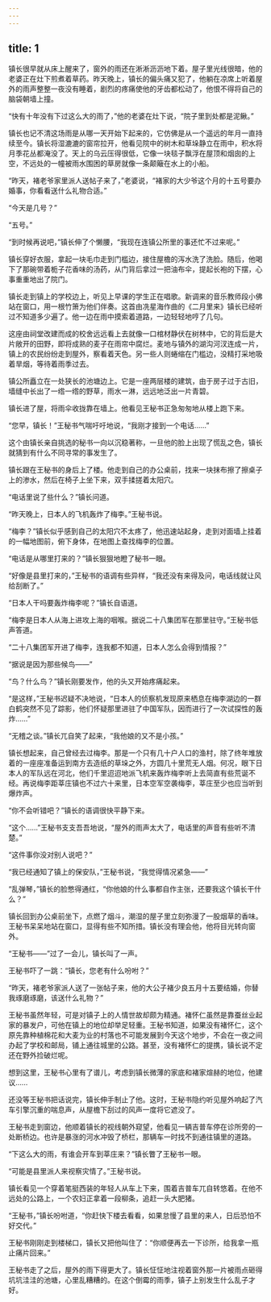 ```yaml
---
---
---
```

title: 1
---




镇长很早就从床上醒来了，窗外的雨还在淅淅沥沥地下着。屋子里光线很暗，他的老婆正在灶下煎煮着草药。昨天晚上，镇长的偏头痛又犯了，他躺在凉席上听着屋外的雨声整整一夜没有睡着，剧烈的疼痛使他的牙齿都松动了，他恨不得将自己的脑袋朝墙上撞。

“快有十年没有下过这么大的雨了，”他的老婆在灶下说，“院子里到处都是泥鳅。”

镇长也记不清这场雨是从哪一天开始下起来的，它仿佛是从一个遥远的年月一直持续至今。镇长将湿漉漉的窗帘拉开，他看见院中的树木和草垛静立在雨中，积水将月季花丛都淹没了。天上的乌云压得很低，它像一块毯子飘浮在屋顶和烟囱的上空，不远处的一幢被雨水围困的草房就像一条颠簸在水上的小船。

“昨天，褚老爷家里派人送帖子来了，”老婆说，“褚家的大少爷这个月的十五号要办婚事，你看看送什么礼物合适。”

“今天是几号？”

“五号。”

“到时候再说吧，”镇长伸了个懒腰，“我现在连镇公所里的事还忙不过来呢。”

镇长穿好衣服，拿起一块毛巾走到门槛边，接住屋檐的泻水洗了洗脸。随后，他喝下了那碗带着栀子花香味的汤药，从门背后拿过一把油布伞，提起长袍的下摆，心事重重地出了院门。

镇长走到镇上的学校边上，听见上早课的学生正在唱歌。新调来的音乐教师段小佛站在窗口，用一根竹箫为他们伴奏。这首由冼星海作曲的《二月里来》镇长已经听过不知道多少遍了。他一边在雨中摸索着道路，一边轻轻地哼了几句。

这座由祠堂改建而成的校舍远远看上去就像一口棺材静伏在树林中，它的背后是大片敞开的田野，即将成熟的麦子在雨帘中腐烂。麦地与镇外的湖沟河汊连成一片，镇上的农民纷纷走到屋外，察看着天色。另一些人则蜷缩在门槛边，没精打采地吸着旱烟，等待着雨季过去。

镇公所矗立在一处狭长的池塘边上。它是一座两层楼的建筑，由于房子过于古旧，墙缝中长出了一绺一绺的野草，雨水一淋，远远地泛出一片青碧。

镇长进了屋，将雨伞收拢靠在墙上。他看见王秘书正急匆匆地从楼上跑下来。

“您早，镇长！”王秘书气喘吁吁地说，“我刚才接到一个电话……”

这个由镇长亲自挑选的秘书一向以沉稳著称，一旦他的脸上出现了慌乱之色，镇长就猜到有什么不同寻常的事发生了。

镇长跟在王秘书的身后上了楼。他走到自己的办公桌前，找来一块抹布擦了擦桌子上的渗水，然后在椅子上坐下来，双手揉搓着太阳穴。

“电话里说了些什么？”镇长问道。

“昨天晚上，日本人的飞机轰炸了梅李。”王秘书说。

“梅李？”镇长似乎感到自己的太阳穴不太疼了，他迅速站起身，走到对面墙上挂着的一幅地图前，俯下身体，在地图上查找梅李的位置。

“电话是从哪里打来的？”镇长狠狠地瞪了秘书一眼。

“好像是县里打来的，”王秘书的语调有些异样，“我还没有来得及问，电话线就让风给刮断了。”

“日本人干吗要轰炸梅李呢？”镇长自语道。

“梅李是日本人从海上进攻上海的咽喉。据说二十八集团军在那里驻守。”王秘书低声答道。

“二十八集团军开进了梅李，连我都不知道，日本人怎么会得到情报？”

“据说是因为那些候鸟——”

“鸟？什么鸟？”镇长刚要发作，他的头又开始疼痛起来。

“是这样，”王秘书迟疑不决地说，“日本人的侦察机发现原来栖息在梅李湖边的一群白鹤突然不见了踪影，他们怀疑那里进驻了中国军队，因而进行了一次试探性的轰炸……”

“无稽之谈。”镇长兀自笑了起来，“我他娘的又不是小孩。”

镇长想起来，自己曾经去过梅李。那是一个只有几十户人口的渔村，除了终年堆放着的一座座准备运到南方去造纸的草垛之外，方圆几十里荒无人烟。何况，眼下日本人的军队远在河北，他们千里迢迢地派飞机来轰炸梅李听上去简直有些荒诞不经。再说梅李距莘庄镇也不过六十来里，日本空军空袭梅李，莘庄至少也应当听到爆炸声。

“你不会听错吧？”镇长的语调很快平静下来。

“这个……”王秘书支支吾吾地说，“屋外的雨声太大了，电话里的声音有些听不清楚。”

“这件事你没对别人说吧？”

“我已经通知了镇上的保安队，”王秘书说，“我觉得情况紧急——”

“乱弹琴，”镇长的脸憋得通红，“你他娘的什么事都自作主张，还要我这个镇长干什么？”

镇长回到办公桌前坐下，点燃了烟斗，潮湿的屋子里立刻弥漫了一股烟草的香味。王秘书呆呆地站在窗口，显得有些不知所措。镇长没有理会他，他将目光转向窗外。

“王秘书——”过了一会儿，镇长叫了一声。

王秘书吓了一跳：“镇长，您老有什么吩咐？”

“昨天，褚老爷家派人送了一张帖子来，他的大公子褚少良五月十五要结婚，你替我琢磨琢磨，该送什么礼物？”

王秘书虽然年轻，可是对镇子上的人情世故却颇为精通。褚怀仁虽然是靠蚕丝业起家的暴发户，可他在镇上的地位却举足轻重。王秘书知道，如果没有褚怀仁，这个原先靠种植棉花和大麦为业的村落也不可能发展到今天这个地步，不会在一夜之间办起了学校和邮局，铺上通往城里的公路。甚至，没有褚怀仁的提携，镇长说不定还在野外捡破烂呢。

想到这里，王秘书心里有了谱儿，考虑到镇长微薄的家底和褚家煊赫的地位，他建议……

还没等王秘书把话说完，镇长伸手制止了他。这时，王秘书隐约听见屋外响起了汽车引擎沉重的喘息声，从屋檐下刮过的风声一度将它遮没了。

王秘书走到窗边，他顺着镇长的视线朝外窥望，他看见一辆吉普车停在诊所旁的一处断桥边。也许是暴涨的河水冲毁了桥栏，那辆车一时找不到通往镇里的道路。

“下这么大的雨，有谁会开车到莘庄来？”镇长瞥了王秘书一眼。

“可能是县里派人来视察灾情了。”王秘书说。

镇长看见一个穿着笔挺西装的年轻人从车上下来，围着吉普车兀自转悠着。在他不远处的公路上，一个农妇正拿着一段柳条，追赶一头大肥猪。

“王秘书，”镇长吩咐道，“你赶快下楼去看看，如果怠慢了县里的来人，日后恐怕不好交代。”

王秘书刚刚走到楼梯口，镇长又把他叫住了：“你顺便再去一下诊所，给我拿一瓶止痛片回来。”

王秘书走了之后，屋外的雨下得更大了。镇长怔怔地注视着窗外那一片被雨点砸得坑坑洼洼的池塘，心里乱糟糟的。在这个倒霉的雨季，镇子上别发生什么乱子才好。